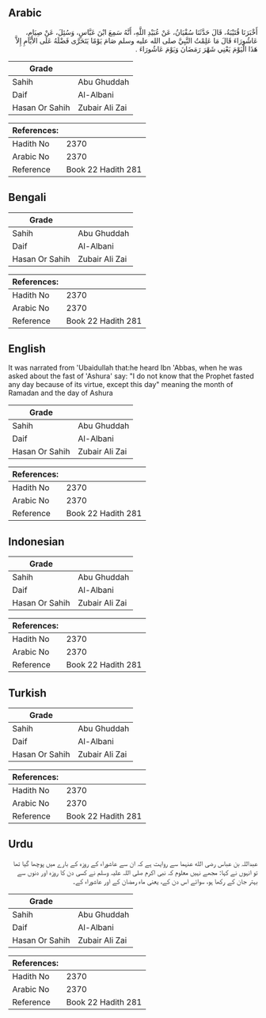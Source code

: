 ## Arabic


<div dir="rtl" lang="ar" style={{fontSize:'larger',backgroundColor:'#f8f9fa',padding:20}}>
أَخْبَرَنَا قُتَيْبَةُ، قَالَ حَدَّثَنَا سُفْيَانُ، عَنْ عُبَيْدِ اللَّهِ، أَنَّهُ سَمِعَ ابْنَ عَبَّاسٍ، وَسُئِلَ، عَنْ صِيَامِ، عَاشُورَاءَ قَالَ مَا عَلِمْتُ النَّبِيَّ صلى الله عليه وسلم صَامَ يَوْمًا يَتَحَرَّى فَضْلَهُ عَلَى الأَيَّامِ إِلاَّ هَذَا الْيَوْمَ يَعْنِي شَهْرَ رَمَضَانَ وَيَوْمَ عَاشُورَاءَ ‏.‏
</div>
<div style={{backgroundColor:'#f8f9fa',padding:20, marginBottom: 10}}><table> <thead> <tr> <th>Grade</th> <th></th> </tr> </thead> <tbody> <tr><td>Sahih</td><td>Abu Ghuddah</td></tr><tr><td>Daif</td><td>Al-Albani</td></tr><tr><td>Hasan Or Sahih</td><td>Zubair Ali Zai</td></tr></tbody></table><table> <thead> <tr> <th>References:</th> <th></th> </tr> </thead> <tbody><tr><td>Hadith No</td><td>2370</td></tr><tr><td>Arabic No</td><td>2370</td></tr><tr><td>Reference</td><td>Book 22 Hadith 281</td></tr></tbody></table></div>

## Bengali


<div dir="ltr" lang="bn" style={{fontSize:'larger',backgroundColor:'#f8f9fa',padding:20}}>

</div>
<div style={{backgroundColor:'#f8f9fa',padding:20, marginBottom: 10}}><table> <thead> <tr> <th>Grade</th> <th></th> </tr> </thead> <tbody> <tr><td>Sahih</td><td>Abu Ghuddah</td></tr><tr><td>Daif</td><td>Al-Albani</td></tr><tr><td>Hasan Or Sahih</td><td>Zubair Ali Zai</td></tr></tbody></table><table> <thead> <tr> <th>References:</th> <th></th> </tr> </thead> <tbody><tr><td>Hadith No</td><td>2370</td></tr><tr><td>Arabic No</td><td>2370</td></tr><tr><td>Reference</td><td>Book 22 Hadith 281</td></tr></tbody></table></div>

## English


<div dir="ltr" lang="en" style={{fontSize:'larger',backgroundColor:'#f8f9fa',padding:20}}>
It was narrated from 'Ubaidullah that:he heard Ibn 'Abbas, when he was asked about the fast of 'Ashura' say: "I do not know that the Prophet fasted any day because of its virtue, except this day" meaning the month of Ramadan and the day of Ashura
</div>
<div style={{backgroundColor:'#f8f9fa',padding:20, marginBottom: 10}}><table> <thead> <tr> <th>Grade</th> <th></th> </tr> </thead> <tbody> <tr><td>Sahih</td><td>Abu Ghuddah</td></tr><tr><td>Daif</td><td>Al-Albani</td></tr><tr><td>Hasan Or Sahih</td><td>Zubair Ali Zai</td></tr></tbody></table><table> <thead> <tr> <th>References:</th> <th></th> </tr> </thead> <tbody><tr><td>Hadith No</td><td>2370</td></tr><tr><td>Arabic No</td><td>2370</td></tr><tr><td>Reference</td><td>Book 22 Hadith 281</td></tr></tbody></table></div>

## Indonesian


<div dir="ltr" lang="id" style={{fontSize:'larger',backgroundColor:'#f8f9fa',padding:20}}>

</div>
<div style={{backgroundColor:'#f8f9fa',padding:20, marginBottom: 10}}><table> <thead> <tr> <th>Grade</th> <th></th> </tr> </thead> <tbody> <tr><td>Sahih</td><td>Abu Ghuddah</td></tr><tr><td>Daif</td><td>Al-Albani</td></tr><tr><td>Hasan Or Sahih</td><td>Zubair Ali Zai</td></tr></tbody></table><table> <thead> <tr> <th>References:</th> <th></th> </tr> </thead> <tbody><tr><td>Hadith No</td><td>2370</td></tr><tr><td>Arabic No</td><td>2370</td></tr><tr><td>Reference</td><td>Book 22 Hadith 281</td></tr></tbody></table></div>

## Turkish


<div dir="ltr" lang="tr" style={{fontSize:'larger',backgroundColor:'#f8f9fa',padding:20}}>

</div>
<div style={{backgroundColor:'#f8f9fa',padding:20, marginBottom: 10}}><table> <thead> <tr> <th>Grade</th> <th></th> </tr> </thead> <tbody> <tr><td>Sahih</td><td>Abu Ghuddah</td></tr><tr><td>Daif</td><td>Al-Albani</td></tr><tr><td>Hasan Or Sahih</td><td>Zubair Ali Zai</td></tr></tbody></table><table> <thead> <tr> <th>References:</th> <th></th> </tr> </thead> <tbody><tr><td>Hadith No</td><td>2370</td></tr><tr><td>Arabic No</td><td>2370</td></tr><tr><td>Reference</td><td>Book 22 Hadith 281</td></tr></tbody></table></div>

## Urdu


<div dir="rtl" lang="ur" style={{fontSize:'larger',backgroundColor:'#f8f9fa',padding:20}}>
عبداللہ بن عباس رضی الله عنہما سے روایت ہے کہ ان سے عاشوراء کے روزہ کے بارے میں پوچھا گیا تھا تو انہوں نے کہا: مجھے نہیں معلوم کہ نبی اکرم صلی اللہ علیہ وسلم نے کسی دن کا روزہ اور دنوں سے بہتر جان کے رکھا ہو، سوائے اس دن کے، یعنی ماہ رمضان کے اور عاشوراء کے۔
</div>
<div style={{backgroundColor:'#f8f9fa',padding:20, marginBottom: 10}}><table> <thead> <tr> <th>Grade</th> <th></th> </tr> </thead> <tbody> <tr><td>Sahih</td><td>Abu Ghuddah</td></tr><tr><td>Daif</td><td>Al-Albani</td></tr><tr><td>Hasan Or Sahih</td><td>Zubair Ali Zai</td></tr></tbody></table><table> <thead> <tr> <th>References:</th> <th></th> </tr> </thead> <tbody><tr><td>Hadith No</td><td>2370</td></tr><tr><td>Arabic No</td><td>2370</td></tr><tr><td>Reference</td><td>Book 22 Hadith 281</td></tr></tbody></table></div>